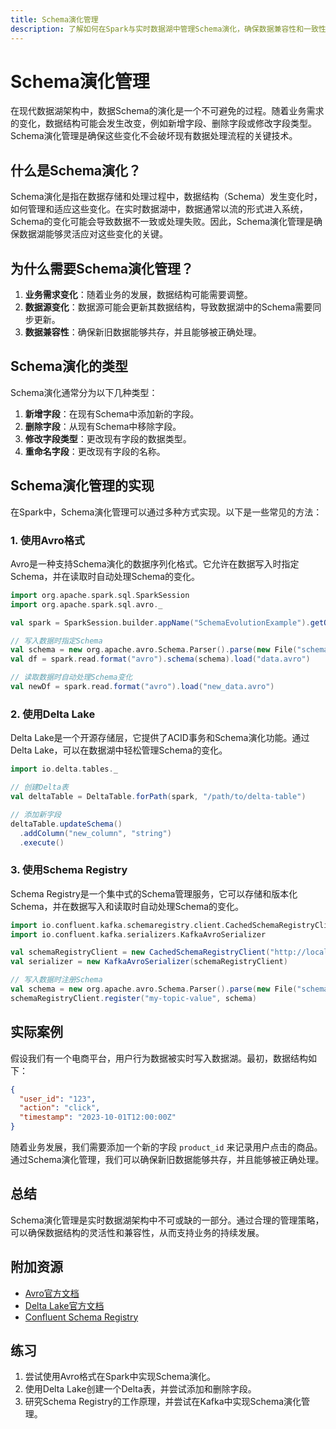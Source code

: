 ```yaml
---
title: Schema演化管理
description: 了解如何在Spark与实时数据湖中管理Schema演化，确保数据兼容性和一致性。
---
```


# Schema演化管理

在现代数据湖架构中，数据Schema的演化是一个不可避免的过程。随着业务需求的变化，数据结构可能会发生改变，例如新增字段、删除字段或修改字段类型。Schema演化管理是确保这些变化不会破坏现有数据处理流程的关键技术。

## 什么是Schema演化？

Schema演化是指在数据存储和处理过程中，数据结构（Schema）发生变化时，如何管理和适应这些变化。在实时数据湖中，数据通常以流的形式进入系统，Schema的变化可能会导致数据不一致或处理失败。因此，Schema演化管理是确保数据湖能够灵活应对这些变化的关键。

## 为什么需要Schema演化管理？

1. **业务需求变化**：随着业务的发展，数据结构可能需要调整。
2. **数据源变化**：数据源可能会更新其数据结构，导致数据湖中的Schema需要同步更新。
3. **数据兼容性**：确保新旧数据能够共存，并且能够被正确处理。

## Schema演化的类型

Schema演化通常分为以下几种类型：

1. **新增字段**：在现有Schema中添加新的字段。
2. **删除字段**：从现有Schema中移除字段。
3. **修改字段类型**：更改现有字段的数据类型。
4. **重命名字段**：更改现有字段的名称。

## Schema演化管理的实现

在Spark中，Schema演化管理可以通过多种方式实现。以下是一些常见的方法：

### 1. 使用Avro格式

Avro是一种支持Schema演化的数据序列化格式。它允许在数据写入时指定Schema，并在读取时自动处理Schema的变化。

```scala
import org.apache.spark.sql.SparkSession
import org.apache.spark.sql.avro._

val spark = SparkSession.builder.appName("SchemaEvolutionExample").getOrCreate()

// 写入数据时指定Schema
val schema = new org.apache.avro.Schema.Parser().parse(new File("schema.avsc"))
val df = spark.read.format("avro").schema(schema).load("data.avro")

// 读取数据时自动处理Schema变化
val newDf = spark.read.format("avro").load("new_data.avro")
```

### 2. 使用Delta Lake

Delta Lake是一个开源存储层，它提供了ACID事务和Schema演化功能。通过Delta Lake，可以在数据湖中轻松管理Schema的变化。

```scala
import io.delta.tables._

// 创建Delta表
val deltaTable = DeltaTable.forPath(spark, "/path/to/delta-table")

// 添加新字段
deltaTable.updateSchema()
  .addColumn("new_column", "string")
  .execute()
```

### 3. 使用Schema Registry

Schema Registry是一个集中式的Schema管理服务，它可以存储和版本化Schema，并在数据写入和读取时自动处理Schema的变化。

```scala
import io.confluent.kafka.schemaregistry.client.CachedSchemaRegistryClient
import io.confluent.kafka.serializers.KafkaAvroSerializer

val schemaRegistryClient = new CachedSchemaRegistryClient("http://localhost:8081", 100)
val serializer = new KafkaAvroSerializer(schemaRegistryClient)

// 写入数据时注册Schema
val schema = new org.apache.avro.Schema.Parser().parse(new File("schema.avsc"))
schemaRegistryClient.register("my-topic-value", schema)
```

## 实际案例

假设我们有一个电商平台，用户行为数据被实时写入数据湖。最初，数据结构如下：

```json
{
  "user_id": "123",
  "action": "click",
  "timestamp": "2023-10-01T12:00:00Z"
}
```

随着业务发展，我们需要添加一个新的字段 `product_id` 来记录用户点击的商品。通过Schema演化管理，我们可以确保新旧数据能够共存，并且能够被正确处理。

## 总结

Schema演化管理是实时数据湖架构中不可或缺的一部分。通过合理的管理策略，可以确保数据结构的灵活性和兼容性，从而支持业务的持续发展。

## 附加资源

- [Avro官方文档](https://avro.apache.org/docs/current/)
- [Delta Lake官方文档](https://docs.delta.io/latest/index.html)
- [Confluent Schema Registry](https://docs.confluent.io/platform/current/schema-registry/index.html)

## 练习

1. 尝试使用Avro格式在Spark中实现Schema演化。
2. 使用Delta Lake创建一个Delta表，并尝试添加和删除字段。
3. 研究Schema Registry的工作原理，并尝试在Kafka中实现Schema演化管理。
